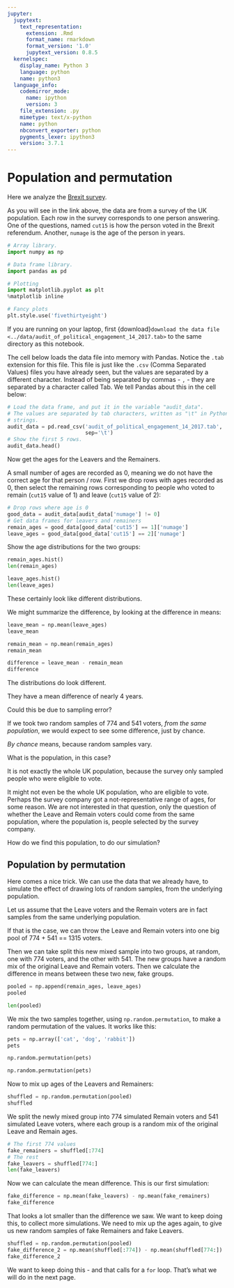 ```yaml
---
jupyter:
  jupytext:
    text_representation:
      extension: .Rmd
      format_name: rmarkdown
      format_version: '1.0'
      jupytext_version: 0.8.5
  kernelspec:
    display_name: Python 3
    language: python
    name: python3
  language_info:
    codemirror_mode:
      name: ipython
      version: 3
    file_extension: .py
    mimetype: text/x-python
    name: python
    nbconvert_exporter: python
    pygments_lexer: ipython3
    version: 3.7.1
---
```


# Population and permutation

Here we analyze the [Brexit survey](../data/brexit_survey).

As you will see in the link above, the data are from a survey of the UK
population.  Each row in the survey corresponds to one person answering.  One
of the questions, named `cut15` is how the person voted in the Brexit
referendum.  Another, `numage` is the age of the person in years.


```python
# Array library.
import numpy as np

# Data frame library.
import pandas as pd

# Plotting
import matplotlib.pyplot as plt
%matplotlib inline

# Fancy plots
plt.style.use('fivethirtyeight')
```

If you are running on your laptop, first
{download}`download the data file <../data/audit_of_political_engagement_14_2017.tab>`
to the same directory as this notebook.

The cell below loads the data file into memory with Pandas.  Notice the `.tab`
extension for this file.  This file is just like the `.csv` (Comma Separated
Values) files you have already seen, but the values are separated by a
different character. Instead of being separated by commas - `,` - they are
separated by a character called Tab.  We tell Pandas about this in the cell
below:

```python
# Load the data frame, and put it in the variable "audit_data".
# The values are separated by tab characters, written as "\t" in Python
# strings.
audit_data = pd.read_csv('audit_of_political_engagement_14_2017.tab',
                         sep='\t')
# Show the first 5 rows.
audit_data.head()
```

Now get the ages for the Leavers and the Remainers.

A small number of ages are recorded as 0, meaning we do not have the correct age for that person / row.  First we drop rows with ages recorded as 0, then select the remaining rows corresponding to people who voted to remain (`cut15` value of 1) and leave (`cut15` value of 2):

```python
# Drop rows where age is 0
good_data = audit_data[audit_data['numage'] != 0]
# Get data frames for leavers and remainers
remain_ages = good_data[good_data['cut15'] == 1]['numage']
leave_ages = good_data[good_data['cut15'] == 2]['numage']
```

Show the age distributions for the two groups:

```python
remain_ages.hist()
len(remain_ages)
```

```python
leave_ages.hist()
len(leave_ages)
```

These certainly look like different distributions.


We might summarize the difference, by looking at the difference in means:

```python
leave_mean = np.mean(leave_ages)
leave_mean
```

```python
remain_mean = np.mean(remain_ages)
remain_mean
```

```python
difference = leave_mean - remain_mean
difference
```

The distributions do look different.

They have a mean difference of nearly 4 years.

Could this be due to sampling error?

If we took two random samples of 774 and 541 voters, *from the same
population*, we would expect to see some difference, just by chance.

*By chance* means, because random samples vary.


What is the population, in this case?


It is not exactly the whole UK population, because the survey only sampled
people who were eligible to vote.


It might not even be the whole UK population, who are eligible to vote.
Perhaps the survey company got a not-representative range of ages, for some
reason.  We are not interested in that question, only the question of whether
the Leave and Remain voters could come from the same population, where the
population is, people selected by the survey company.


How do we find this population, to do our simulation?


## Population by permutation

Here comes a nice trick.   We can use the data that we already have, to
simulate the effect of drawing lots of random samples, from the underlying
population.


Let us assume that the Leave voters and the Remain voters are in fact samples
from the same underlying population.

If that is the case, we can throw the Leave and Remain voters into one big pool
of 774 + 541 == 1315 voters.

Then we can take split this new mixed sample into two groups, at
random, one with 774 voters, and the other with 541.  The new groups
have a random mix of the original Leave and Remain voters.  Then we
calculate the difference in means between these two new, fake groups.

```python
pooled = np.append(remain_ages, leave_ages)
pooled
```

```python
len(pooled)
```

We mix the two samples together, using `np.random.permutation`, to make a
random permutation of the values.  It works like this:

```python
pets = np.array(['cat', 'dog', 'rabbit'])
pets
```

```python
np.random.permutation(pets)
```

```python
np.random.permutation(pets)
```

Now to mix up ages of the Leavers and Remainers:

```python
shuffled = np.random.permutation(pooled)
shuffled
```

We split the newly mixed group into 774 simulated Remain voters and 541
simulated Leave voters, where each group is a random mix of the original Leave
and Remain ages.

```python
# The first 774 values
fake_remainers = shuffled[:774]
# The rest
fake_leavers = shuffled[774:]
len(fake_leavers)
```

Now we can calculate the mean difference.  This is our first simulation:

```python
fake_difference = np.mean(fake_leavers) - np.mean(fake_remainers)
fake_difference
```

That looks a lot smaller than the difference we saw.   We want to keep doing
this, to collect more simulations.  We need to mix up the ages again, to give
us new random samples of fake Remainers and fake Leavers.

```python
shuffled = np.random.permutation(pooled)
fake_difference_2 = np.mean(shuffled[:774]) - np.mean(shuffled[774:])
fake_difference_2
```

We want to keep doing this - and that calls for a `for` loop.  That's what we
will do in the next page.
